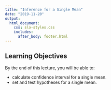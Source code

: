 ```yaml
---
title: "Inference for a Single Mean"
date: "2019-11-20"
output: 
  html_document:
    css: slo-styles.css 
    includes:
      after_body: footer.html
---
```


## Learning Objectives

By the end of this lecture, you will be able to:

- calculate confidence interval for a single mean.
- set and test hypotheses for a single mean.


<br>
<br>
<br>

